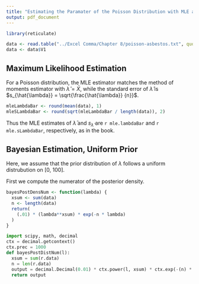 ```yaml
---
title: "Estimating the Paramater of the Poisson Distribution with MLE and Bayes"
output: pdf_document
---
```


```r
library(reticulate)

```

```r
data <- read.table("../Excel Comma/Chapter 8/poisson-asbestos.txt", quote="\"", comment.char="")
data <- data$V1
```

## Maximum Likelihood Estimation

For a Poisson distribution, the MLE estimator matches the method of moments estimator with $\hat{\lambda} = \bar{X}$, while the standard error of $\hat{\lambda}$ is $s_{\hat{\lambda}} = \sqrt{\frac{\hat{\lambda}} {n}}$.

```r
mleLambdaBar <- round(mean(data), 1)
mleSLambdaBar <- round(sqrt(mleLambdaBar / length(data)), 2)
```

Thus the MLE estimates of $\bar{\lambda}$ and $s_{\bar{\lambda}}$ are `r mle.lambdaBar` and `r mle.sLambdaBar`, respectively, as in the book.

## Bayesian Estimation, Uniform Prior

Here, we assume that the prior distribution of $\lambda$ follows a uniform distrubution on [0, 100].

First we compute the numerator of the posterior density.

```r
bayesPostDensNum <- function(lambda) {
  xsum <- sum(data)
  n <- length(data)
  return(
    (.01) * (lambda**xsum) * exp(-n * lambda)
  )
}
```

```python
import scipy, math, decimal
ctx = decimal.getcontext()
ctx.prec = 1000
def bayesPostDistNum(l):
  xsum = sum(r.data)
  n = len(r.data)
  output = decimal.Decimal(0.01) * ctx.power(l, xsum) * ctx.exp(-(n) * l)
  return output

```

